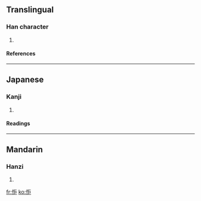 ==Translingual==
===Han character===
{{Han char|rn=61|rad=心|as=05|sn=8|four=|canj=心尸尸 (PSS)}}
# {{defn|Han|sort=心05}}
====References====
{{Han ref|kx=0379.100|dkj=10424|dj=0707.180|hdz=42276.070|uh=6007|ud=24583}}
----
==Japanese==
===Kanji===
{{ja-kanji|grade=|rs=心05}}
# {{defn|Japanese}} 
====Readings====
{{ja-readings|on=[[きょ]] (kyo), [[ご]] (go), [[きょう]] (kyō)|kun=[[あなどる]] (anadoru)}}
----
==Mandarin==
===Hanzi===
{{cmn-hanzi|pin=[[jù]] ([[ju4]])|wg=chü<sup>4</sup>}}
# {{defn|Mandarin}}

[[fr:怇]]
[[ko:怇]]